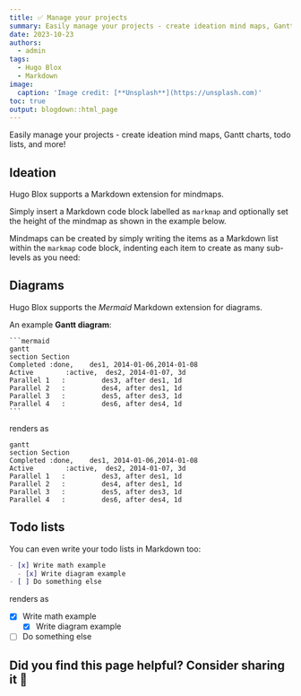 ```yaml
---
title: ✅ Manage your projects
summary: Easily manage your projects - create ideation mind maps, Gantt charts, todo lists, and more!
date: 2023-10-23
authors:
  - admin
tags:
  - Hugo Blox
  - Markdown
image:
  caption: 'Image credit: [**Unsplash**](https://unsplash.com)'
toc: true
output: blogdown::html_page
---
```


Easily manage your projects - create ideation mind maps, Gantt charts, todo lists, and more!

## Ideation

Hugo Blox supports a Markdown extension for mindmaps.

Simply insert a Markdown code block labelled as `markmap` and optionally set the height of the mindmap as shown in the example below.

Mindmaps can be created by simply writing the items as a Markdown list within the `markmap` code block, indenting each item to create as many sub-levels as you need:

## Diagrams

Hugo Blox supports the _Mermaid_ Markdown extension for diagrams.

An example **Gantt diagram**:

    ```mermaid
    gantt
    section Section
    Completed :done,    des1, 2014-01-06,2014-01-08
    Active        :active,  des2, 2014-01-07, 3d
    Parallel 1   :         des3, after des1, 1d
    Parallel 2   :         des4, after des1, 1d
    Parallel 3   :         des5, after des3, 1d
    Parallel 4   :         des6, after des4, 1d
    ```

renders as

```mermaid
gantt
section Section
Completed :done,    des1, 2014-01-06,2014-01-08
Active        :active,  des2, 2014-01-07, 3d
Parallel 1   :         des3, after des1, 1d
Parallel 2   :         des4, after des1, 1d
Parallel 3   :         des5, after des3, 1d
Parallel 4   :         des6, after des4, 1d
```

## Todo lists

You can even write your todo lists in Markdown too:

```markdown
- [x] Write math example
  - [x] Write diagram example
- [ ] Do something else
```

renders as

- [x] Write math example
  - [x] Write diagram example
- [ ] Do something else

## Did you find this page helpful? Consider sharing it 🙌
